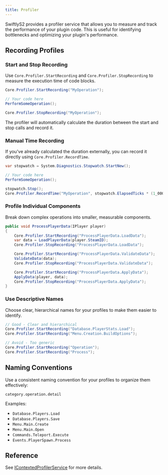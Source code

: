 ```yaml
---
title: Profiler
---
```


SwiftlyS2 provides a profiler service that allows you to measure and track the performance of your plugin code. This is useful for identifying bottlenecks and optimizing your plugin's performance.

## Recording Profiles

### Start and Stop Recording

Use `Core.Profiler.StartRecording` and `Core.Profiler.StopRecording` to measure the execution time of code blocks.

```csharp
Core.Profiler.StartRecording("MyOperation");

// Your code here
PerformSomeOperation();

Core.Profiler.StopRecording("MyOperation");
```

The profiler will automatically calculate the duration between the start and stop calls and record it.

### Manual Time Recording

If you've already calculated the duration externally, you can record it directly using `Core.Profiler.RecordTime`.

```csharp
var stopwatch = System.Diagnostics.Stopwatch.StartNew();

// Your code here
PerformSomeOperation();

stopwatch.Stop();
Core.Profiler.RecordTime("MyOperation", stopwatch.ElapsedTicks * (1_000_000.0 / Stopwatch.Frequency)); // measurement in microseconds
```

### Profile Individual Components

Break down complex operations into smaller, measurable components.

```csharp
public void ProcessPlayerData(IPlayer player)
{
    Core.Profiler.StartRecording("ProcessPlayerData.LoadData");
    var data = LoadPlayerData(player.SteamID);
    Core.Profiler.StopRecording("ProcessPlayerData.LoadData");

    Core.Profiler.StartRecording("ProcessPlayerData.ValidateData");
    ValidateData(data);
    Core.Profiler.StopRecording("ProcessPlayerData.ValidateData");

    Core.Profiler.StartRecording("ProcessPlayerData.ApplyData");
    ApplyData(player, data);
    Core.Profiler.StopRecording("ProcessPlayerData.ApplyData");
}
```

### Use Descriptive Names

Choose clear, hierarchical names for your profiles to make them easier to identify.

```csharp
// Good - Clear and hierarchical
Core.Profiler.StartRecording("Database.PlayerStats.Load");
Core.Profiler.StartRecording("Menu.Creation.BuildOptions");

// Avoid - Too generic
Core.Profiler.StartRecording("Operation");
Core.Profiler.StartRecording("Process");
```

## Naming Conventions

Use a consistent naming convention for your profiles to organize them effectively:

```
category.operation.detail
```

Examples:
- `Database.Players.Load`
- `Database.Players.Save`
- `Menu.Main.Create`
- `Menu.Main.Open`
- `Commands.Teleport.Execute`
- `Events.PlayerSpawn.Process`

## Reference

See [IContextedProfilerService](/docs/api/shared/profiler/icontextedprofilerservice) for more details.
